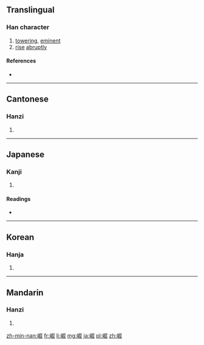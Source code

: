==Translingual==

===Han character===
{{Han char|rn=46|rad=山|as=08|sn=11|four=2777<sub>2</sub>|canj=山尸山山 (USUU)|ids=⿰[[山]][[屈]]}}

# [[towering]], [[eminent]]
# [[rise]] [[abruptly]]

====References====
* {{Han ref|kx=0314.140|dkj=08185|dj=0615.050|hdz=10784.030|uh=5D1B|ud=23835|bh=B155|bd=45397}}

----

==Cantonese==

===Hanzi===
{{yue-hanzi|jyut=|y=gwat6}}

# {{defn|lang=yue|sort=山08}}

----

==Japanese==

===Kanji===
{{ja-kanji|grade=|rs=山08}}

# {{defn|lang=ja|sort=山08}}

====Readings====
* {{ja-readings|on=[[くつ]] (kutsu)|kun=[[そばだつ]] (sobadatsu)}}

----

==Korean==

===Hanja===
{{ko-hanja|hangeul=굴|rv=gul|mr=kul}}

# {{defn|lang=ko|sort=山08}}

----

==Mandarin==

===Hanzi===
{{cmn-hanzi|pin=[[jué]] ([[jue2]])|wg=chüeh<sup>2</sup>}}

# {{defn|lang=cmn|sort=山08}}

[[zh-min-nan:崛]]
[[fr:崛]]
[[li:崛]]
[[mg:崛]]
[[ja:崛]]
[[pl:崛]]
[[zh:崛]]
